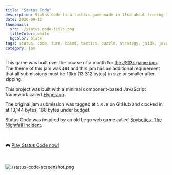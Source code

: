 ```yaml
---
title: "Status Code"
description: Status Code is a tactics game made in 13kb about freeing the web from rogue anti virus software.
date: 2020-09-13
thumbnail:
  src: ./status-code-title.png
  titleColor: white
  bgColor: black
tags: status, code, turn, based, tactics, puzzle, strategy, js13k, javascript
category: jam
---
```


This game was built over the course of a month for [the JS13k game jam](https://js13kgames.com/). The theme of this jam was `404` and this jam has an additional requirement that all submissions must be 13kb (13,312 bytes) in size or smaller after zipping.

This project was built with a minimal component-based JavaScript framework called [Hyperapp](https://github.com/jorgebucaran/hyperapp).

The original jam submission was tagged at `1.0.0` on GitHub and clocked in at 13,144 bytes, 168 bytes under budget.

Status Code was inspired by an old Lego web game called [Spybotics: The Nightfall Incident](https://brickipedia.fandom.com/wiki/The_Nightfall_Incident).

<br />

🎮 [Play Status Code now!](https://status-code.netlify.app)

<br />

![./status-code-screenshot.png](./status-code-screenshot.png)
